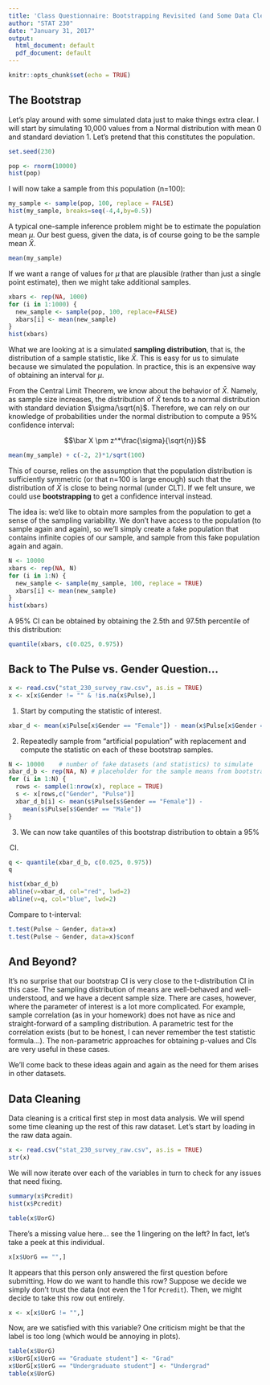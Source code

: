 ```yaml
---
title: 'Class Questionnaire: Bootstrapping Revisited (and Some Data Cleaning)'
author: "STAT 230"
date: "January 31, 2017"
output:
  html_document: default
  pdf_document: default
---
```


```r
knitr::opts_chunk$set(echo = TRUE)
```

## The Bootstrap

Let's play around with some simulated data just to make things extra clear.
I will start by simulating 10,000 values from a Normal distribution with mean 0
and standard deviation 1. Let's pretend that this constitutes the population.

```r
set.seed(230) 

pop <- rnorm(10000)
hist(pop)
```

I will now take a sample from this population (n=100):

```r
my_sample <- sample(pop, 100, replace = FALSE)
hist(my_sample, breaks=seq(-4,4,by=0.5))
```


A typical one-sample inference problem might be to estimate the population mean 
$\mu$. Our best guess, given the data, is of course going to be the sample mean
$\bar X$.

```r
mean(my_sample)
```

If we want a range of values for $\mu$ that are plausible (rather
than just a single point estimate), then we might take additional samples.

```r
xbars <- rep(NA, 1000) 
for (i in 1:1000) {
  new_sample <- sample(pop, 100, replace=FALSE)
  xbars[i] <- mean(new_sample)
}
hist(xbars)
```


What we are looking at is a simulated **sampling distribution**, that is,
the distribution of a sample statistic, like $\bar X$. This is easy for us 
to simulate because we simulated the population. In practice, this is an
expensive way of obtaining an interval for $\mu$. 


From the Central Limit Theorem, we know about the behavior of $\bar X$. Namely,
as sample size increases, the distribution of $\bar X$ tends to a normal 
distribution with standard deviation $\sigma/\sqrt{n}$. Therefore, we can rely
on our knowledge of probabilities under the normal distribution to compute
a 95% confidence interval:

$$\bar X \pm z^*\frac{\sigma}{\sqrt{n}}$$

```r
mean(my_sample) + c(-2, 2)*1/sqrt(100)
```

This of course, relies on the assumption that the population distribution is
sufficiently symmetric (or that n=100 is large enough) such that the 
distribution of $\bar X$ is close to being normal (under CLT). If we felt 
unsure, we could use **bootstrapping** to get a confidence interval instead.

The idea is: we'd like to obtain more samples from the population to get a
sense of the sampling variability. We don't have access to the population (to
sample again and again), so we'll simply create a fake population that contains 
infinite copies of our sample, and sample from this fake population again and 
again.

```r
N <- 10000
xbars <- rep(NA, N)
for (i in 1:N) {
  new_sample <- sample(my_sample, 100, replace = TRUE)
  xbars[i] <- mean(new_sample)
}
hist(xbars)
```

A 95% CI can be obtained by obtaining the 2.5th and 97.5th percentile of
this distribution:

```r
quantile(xbars, c(0.025, 0.975))
```




## Back to The Pulse vs. Gender Question...

```r
x <- read.csv("stat_230_survey_raw.csv", as.is = TRUE)
x <- x[x$Gender != "" & !is.na(x$Pulse),]
```


1. Start by computing the statistic of interest.

```r
xbar_d <- mean(x$Pulse[x$Gender == "Female"]) - mean(x$Pulse[x$Gender == "Male"])
```

2. Repeatedly sample from "artificial population" with replacement and
compute the statistic on each of these bootstrap samples.

```r
N <- 10000    # number of fake datasets (and statistics) to simulate
xbar_d_b <- rep(NA, N) # placeholder for the sample means from bootstrap samples
for (i in 1:N) {
  rows <- sample(1:nrow(x), replace = TRUE)
  s <- x[rows,c("Gender", "Pulse")]
  xbar_d_b[i] <- mean(s$Pulse[s$Gender == "Female"]) - 
    mean(s$Pulse[s$Gender == "Male"])
}
```

3. We can now take quantiles of this bootstrap distribution to obtain a 95%
CI.

```r
q <- quantile(xbar_d_b, c(0.025, 0.975))
q

hist(xbar_d_b)
abline(v=xbar_d, col="red", lwd=2)
abline(v=q, col="blue", lwd=2)

```


Compare to t-interval:

```r
t.test(Pulse ~ Gender, data=x)
t.test(Pulse ~ Gender, data=x)$conf
```

## And Beyond?

It's no surprise that our bootstrap CI is very close to the t-distribution CI 
in this case. The sampling distribution of means are well-behaved and 
well-understood, and we have a decent sample size. There are cases, however,
where the parameter of interest is a lot more complicated. For example, sample
correlation (as in your homework) does not have as nice and straight-forward
of a sampling distribution. A parametric test for the correlation exists (but
to be honest, I can never remember the test statistic formula...). The non-parametric
approaches for obtaining p-values and CIs are very useful in these cases.

We'll come back to these ideas again and again as the need for them arises in 
other datasets.


## Data Cleaning

Data cleaning is a critical first step in most data analysis. We will spend 
some time cleaning up the rest of this raw dataset. Let's start by loading in the
raw data again.

```r
x <- read.csv("stat_230_survey_raw.csv", as.is = TRUE)
str(x)
```

We will now iterate over each of the variables in turn to check for any issues 
that need fixing.

```r
summary(x$Pcredit)
hist(x$Pcredit)
```

```r
table(x$UorG)
```

There's a missing value here... see the 1 lingering on the left? In fact, let's
take a peek at this individual. 

```r
x[x$UorG == "",]
```

It appears that this person only answered the first question before submitting. 
How do we want to handle this row? Suppose we decide we simply don't trust the
data (not even the 1 for `Pcredit`). Then, we might decide to take this row out
entirely.

```r
x <- x[x$UorG != "",]
```

Now, are we satisfied with this variable? One criticism might be that the label
is too long (which would be annoying in plots).

```r
table(x$UorG)
x$UorG[x$UorG == "Graduate student"] <- "Grad"
x$UorG[x$UorG == "Undergraduate student"] <- "Undergrad"
table(x$UorG)
```

